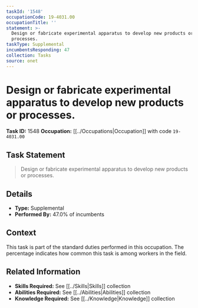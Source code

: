 ```yaml
---
taskId: '1548'
occupationCode: 19-4031.00
occupationTitle: ''
statement: >-
  Design or fabricate experimental apparatus to develop new products or
  processes.
taskType: Supplemental
incumbentsResponding: 47
collection: Tasks
source: onet
---
```

# Design or fabricate experimental apparatus to develop new products or processes.

**Task ID:** 1548
**Occupation:** [[../Occupations|Occupation]] with code `19-4031.00`

## Task Statement

> Design or fabricate experimental apparatus to develop new products or processes.

## Details

- **Type:** Supplemental
- **Performed By:** 47.0% of incumbents

## Context

This task is part of the standard duties performed in this occupation. The percentage indicates how common this task is among workers in the field.

## Related Information

- **Skills Required:** See [[../Skills|Skills]] collection
- **Abilities Required:** See [[../Abilities|Abilities]] collection
- **Knowledge Required:** See [[../Knowledge|Knowledge]] collection

